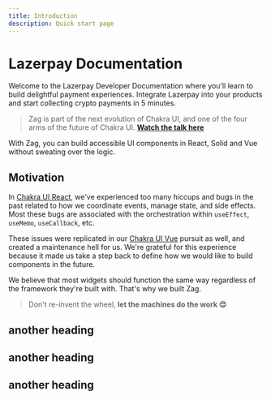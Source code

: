 ```yaml
---
title: Introduction
description: Quick start page
---
```


# Lazerpay Documentation 

Welcome to the Lazerpay Developer Documentation where you’ll learn to build delightful payment experiences. 
Integrate Lazerpay into your products and start collecting crypto payments in 5 minutes.

> Zag is part of the next evolution of Chakra UI, and one of the four arms of
> the future of Chakra UI.
> [**Watch the talk here**](https://www.youtube.com/watch?v=I5xEc9t-HZg)

With Zag, you can build accessible UI components in React, Solid and Vue without
sweating over the logic.

## Motivation

In [Chakra UI React](https://chakra-ui.com/), we've experienced too many hiccups
and bugs in the past related to how we coordinate events, manage state, and side
effects. Most these bugs are associated with the orchestration within
`useEffect`, `useMemo`, `useCallback`, etc.

These issues were replicated in our [Chakra UI Vue](https://vue.chakra-ui.com/)
pursuit as well, and created a maintenance hell for us. We're grateful for this
experience because it made us take a step back to define how we would like to
build components in the future.

We believe that most widgets should function the same way regardless of the
framework they're built with. That's why we built Zag.

> Don't re-invent the wheel, **let the machines do the work 😊**

## another heading

## another heading

## another heading
